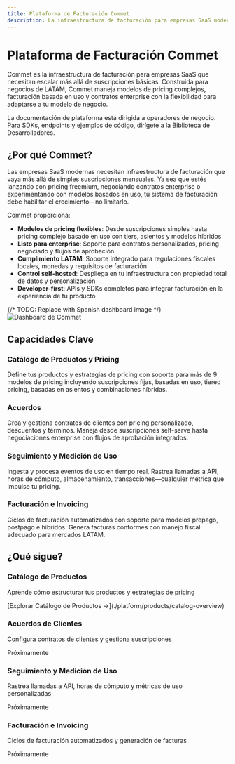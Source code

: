 ```yaml
---
title: Plataforma de Facturación Commet
description: La infraestructura de facturación para empresas SaaS modernas
---
```



# Plataforma de Facturación Commet

Commet es la infraestructura de facturación para empresas SaaS que necesitan escalar más allá de suscripciones básicas. Construida para negocios de LATAM, Commet maneja modelos de pricing complejos, facturación basada en uso y contratos enterprise con la flexibilidad para adaptarse a tu modelo de negocio.

<Callout type="info">
La documentación de plataforma está dirigida a operadores de negocio. Para SDKs, endpoints y ejemplos de código, dirígete a la Biblioteca de Desarrolladores.
</Callout>

## ¿Por qué Commet?

Las empresas SaaS modernas necesitan infraestructura de facturación que vaya más allá de simples suscripciones mensuales. Ya sea que estés lanzando con pricing freemium, negociando contratos enterprise o experimentando con modelos basados en uso, tu sistema de facturación debe habilitar el crecimiento—no limitarlo.

Commet proporciona:

- **Modelos de pricing flexibles**: Desde suscripciones simples hasta pricing complejo basado en uso con tiers, asientos y modelos híbridos
- **Listo para enterprise**: Soporte para contratos personalizados, pricing negociado y flujos de aprobación
- **Cumplimiento LATAM**: Soporte integrado para regulaciones fiscales locales, monedas y requisitos de facturación
- **Control self-hosted**: Despliega en tu infraestructura con propiedad total de datos y personalización
- **Developer-first**: APIs y SDKs completos para integrar facturación en la experiencia de tu producto


{/* TODO: Replace with Spanish dashboard image */}
![Dashboard de Commet](/images/platform/en/dashboard.png)


## Capacidades Clave

### Catálogo de Productos y Pricing
Define tus productos y estrategias de pricing con soporte para más de 9 modelos de pricing incluyendo suscripciones fijas, basadas en uso, tiered pricing, basadas en asientos y combinaciones híbridas.

### Acuerdos
Crea y gestiona contratos de clientes con pricing personalizado, descuentos y términos. Maneja desde suscripciones self-serve hasta negociaciones enterprise con flujos de aprobación integrados.


### Seguimiento y Medición de Uso
Ingesta y procesa eventos de uso en tiempo real. Rastrea llamadas a API, horas de cómputo, almacenamiento, transacciones—cualquier métrica que impulse tu pricing.

### Facturación e Invoicing
Ciclos de facturación automatizados con soporte para modelos prepago, postpago e híbridos. Genera facturas conformes con manejo fiscal adecuado para mercados LATAM.


## ¿Qué sigue?

<div className="grid grid-cols-1 md:grid-cols-2 gap-4">
  <div className="border rounded-lg p-4">
    <h3 className="font-semibold mt-0">Catálogo de Productos</h3>
    <p className="text-sm text-muted-foreground">Aprende cómo estructurar tus productos y estrategias de pricing</p>
    <p className="text-sm">[Explorar Catálogo de Productos →](./platform/products/catalog-overview)</p>
  </div>

  <div className="border rounded-lg p-4 opacity-50 cursor-not-allowed">
    <h3 className="font-semibold mt-0">Acuerdos de Clientes</h3>
    <p className="text-sm text-muted-foreground">Configura contratos de clientes y gestiona suscripciones</p>
    <p className="text-sm text-muted-foreground">Próximamente</p>
  </div>

  <div className="border rounded-lg p-4 opacity-50 cursor-not-allowed">
    <h3 className="font-semibold mt-0">Seguimiento y Medición de Uso</h3>
    <p className="text-sm text-muted-foreground">Rastrea llamadas a API, horas de cómputo y métricas de uso personalizadas</p>
    <p className="text-sm text-muted-foreground">Próximamente</p>
  </div>

  <div className="border rounded-lg p-4 opacity-50 cursor-not-allowed">
    <h3 className="font-semibold mt-0">Facturación e Invoicing</h3>
    <p className="text-sm text-muted-foreground">Ciclos de facturación automatizados y generación de facturas</p>
    <p className="text-sm text-muted-foreground">Próximamente</p>
  </div>
</div>
